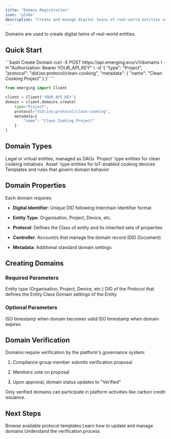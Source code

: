 ```yaml
---
title: "Domain Registration"
icon: 'globe'
description: "Create and manage digital twins of real-world entities using the IXO Spatial Web Stack"
---
```


<Tip>
  Domains are used to create digital twins of real-world entities.
</Tip>

## Quick Start

<CodeGroup>
  ```bash Create Domain
  curl -X POST https://api.emerging.eco/v1/domains \
    -H "Authorization: Bearer YOUR_API_KEY" \
    -d '{
      "type": "Project",
      "protocol": "did:ixo:protocol/clean-cooking",
      "metadata": {
        "name": "Clean Cooking Project"
      }
    }'
  ```

  ```python
  from emerging import Client

  client = Client('YOUR_API_KEY')
  domain = client.domains.create(
      type="Project",
      protocol="did:ixo:protocol/clean-cooking",
      metadata={
          "name": "Clean Cooking Project"
      }
  )
  ```
</CodeGroup>

## Domain Types

<CardGroup>
  <Card title="Organisations" icon="building">
    Legal or virtual entities, managed as DAOs
  </Card>

  <Card title="Projects" icon="diagram-project">
    `Project` type entities for clean cooking initiatives
  </Card>

  <Card title="Assets" icon="microchip">
    `Asset` type entities for IoT-enabled cooking devices
  </Card>

  <Card title="Protocols" icon="file-code">
    Templates and rules that govern domain behavior
  </Card>

  <Card title="Oracles" icon="sparkles" />

  <Card title="Requests" icon="sparkles" />
</CardGroup>

## Domain Properties

Each domain requires:

* **Digital Identifier**: Unique DID following Interchain Identifier format

* **Entity Type**: Organisation, Project, Device, etc.

* **Protocol**: Defines the Class of entity and its inherited sets of properties

* **Controller**: Account/s that manage the domain record (DID Document)

* **Metadata**: Additional standard domain settings

## Creating Domains

### Required Parameters

<ResponseField name="type" type="string" required>
  Entity type (Organisation, Project, Device, etc.)
</ResponseField>

<ResponseField name="class" type="string" required>
  DID of the Protocol that defines the Entity Class
</ResponseField>

<ResponseField name="metadata" type="object">
  Domain settings of the Entity
</ResponseField>

### Optional Parameters

<ResponseField name="validFrom" type="string">
  ISO timestamp when domain becomes valid
</ResponseField>

<ResponseField name="validUntil" type="string">
  ISO timestamp when domain expires
</ResponseField>

## Domain Verification

Domains require verification by the platform's governance system:

1. Compliance group member submits verification proposal

2. Members vote on proposal

3. Upon approval, domain status updates to "Verified"

<Tip>
  Only verified domains can participate in platform activities like carbon credit issuance.
</Tip>

## Next Steps

<CardGroup>
  <Card title="Protocol Templates" icon="book">
    Browse available protocol templates
  </Card>

  <Card title="Entity Management" icon="gear">
    Learn how to update and manage domains
  </Card>

  <Card title="Governance Guide" icon="scale-balanced">
    Understand the verification process
  </Card>
</CardGroup>